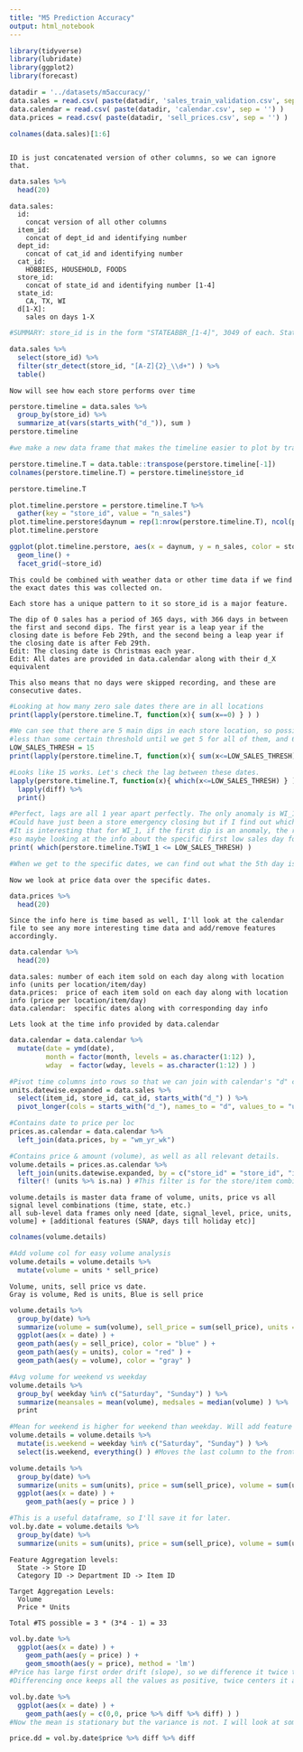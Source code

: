 ```yaml
---
title: "M5 Prediction Accuracy"
output: html_notebook
---
```


```r
library(tidyverse)
library(lubridate)
library(ggplot2)
library(forecast)
```

```r
datadir = '../datasets/m5accuracy/'
data.sales = read.csv( paste(datadir, 'sales_train_validation.csv', sep = '') )
data.calendar = read.csv( paste(datadir, 'calendar.csv', sep = '') )
data.prices = read.csv( paste(datadir, 'sell_prices.csv', sep = '') )
```

```r
colnames(data.sales)[1:6]
```

```r



```


```
ID is just concatenated version of other columns, so we can ignore that.
```
```r
data.sales %>%
  head(20)
```

```
data.sales:
  id:
    concat version of all other columns
  item_id:
    concat of dept_id and identifying number
  dept_id:
    concat of cat_id and identifying number
  cat_id:
    HOBBIES, HOUSEHOLD, FOODS
  store_id:
    concat of state_id and identifying number [1-4]
  state_id:
    CA, TX, WI
  d[1-X]:
    sales on days 1-X
```
```r
#SUMMARY: store_id is in the form "STATEABBR_[1-4]", 3049 of each. States are CA TX WI.

data.sales %>%
  select(store_id) %>%
  filter(str_detect(store_id, "[A-Z]{2}_\\d+") ) %>%
  table()
```

```
Now will see how each store performs over time
```
```r
perstore.timeline = data.sales %>%
  group_by(store_id) %>%
  summarize_at(vars(starts_with("d_")), sum )
perstore.timeline
```

```r
#we make a new data frame that makes the timeline easier to plot by transposing the perstore.timeline data frame

perstore.timeline.T = data.table::transpose(perstore.timeline[-1])
colnames(perstore.timeline.T) = perstore.timeline$store_id

perstore.timeline.T
```

```r
plot.timeline.perstore = perstore.timeline.T %>%
  gather(key = "store_id", value = "n_sales")
plot.timeline.perstore$daynum = rep(1:nrow(perstore.timeline.T), ncol(perstore.timeline.T) )
plot.timeline.perstore
```

```r
ggplot(plot.timeline.perstore, aes(x = daynum, y = n_sales, color = store_id) ) +
  geom_line() +
  facet_grid(~store_id)
```

```
This could be combined with weather data or other time data if we find the exact dates this was collected on. 

Each store has a unique pattern to it so store_id is a major feature.

The dip of 0 sales has a period of 365 days, with 366 days in between the first and second dips. The first year is a leap year if the closing date is before Feb 29th, and the second being a leap year if the closing date is after Feb 29th.
Edit: The closing date is Christmas each year.
Edit: All dates are provided in data.calendar along with their d_X equivalent

This also means that no days were skipped recording, and these are consecutive dates.
```
```r
#Looking at how many zero sale dates there are in all locations
print(lapply(perstore.timeline.T, function(x){ sum(x==0) } ) )

#We can see that there are 5 main dips in each store location, so possible that online purchases count as store sales. Let's instead look for very low sales
#less than some certain threshold until we get 5 for all of them, and 6 for WI_1
LOW_SALES_THRESH = 15
print(lapply(perstore.timeline.T, function(x){ sum(x<=LOW_SALES_THRESH) } ) )

#Looks like 15 works. Let's check the lag between these dates.
lapply(perstore.timeline.T, function(x){ which(x<=LOW_SALES_THRESH) } ) %>% 
  lapply(diff) %>%
  print()

#Perfect, lags are all 1 year apart perfectly. The only anomaly is WI_1 with its early low day. 
#Could have just been a store emergency closing but if I find out which store this is I can account for that.
#It is interesting that for WI_1, if the first dip is an anomaly, the real dip did not occur until 366 days after that time,
#so maybe looking at the info about the specific first low sales day for WI_1 would help.
print( which(perstore.timeline.T$WI_1 <= LOW_SALES_THRESH) )

#When we get to the specific dates, we can find out what the 5th day is and go from there.
```

```
Now we look at price data over the specific dates.
```
```r
data.prices %>%
  head(20)
``` 

```
Since the info here is time based as well, I'll look at the calendar file to see any more interesting time data and add/remove features accordingly.
```
```r
data.calendar %>%
  head(20)
```

```
data.sales: number of each item sold on each day along with location info (units per location/item/day)
data.prices:  price of each item sold on each day along with location info (price per location/item/day)
data.calendar:  specific dates along with corresponding day info

Lets look at the time info provided by data.calendar
```
```r
data.calendar = data.calendar %>%
  mutate(date = ymd(date),
         month = factor(month, levels = as.character(1:12) ),
         wday  = factor(wday, levels = as.character(1:12) ) )

#Pivot time columns into rows so that we can join with calendar's "d" column later
units.datewise.expanded = data.sales %>%
  select(item_id, store_id, cat_id, starts_with("d_") ) %>%
  pivot_longer(cols = starts_with("d_"), names_to = "d", values_to = "units" )

#Contains date to price per loc
prices.as.calendar = data.calendar %>%
  left_join(data.prices, by = "wm_yr_wk")

#Contains price & amount (volume), as well as all relevant details.
volume.details = prices.as.calendar %>%
  left_join(units.datewise.expanded, by = c("store_id" = "store_id", "item_id" = "item_id", "d" = "d") ) %>%
  filter(! (units %>% is.na) ) #This filter is for the store/item combinations that don't exist, which will return NA for sales.
```

```
volume.details is master data frame of volume, units, price vs all signal level combinations (time, state, etc.)
all sub-level data frames only need [date, signal_level, price, units, volume] + [additional features (SNAP, days till holiday etc)]
```
```r
colnames(volume.details)
```

```r
#Add volume col for easy volume analysis
volume.details = volume.details %>%
  mutate(volume = units * sell_price)
```

```
Volume, units, sell price vs date.
Gray is volume, Red is units, Blue is sell price
```
```r
volume.details %>%
  group_by(date) %>%
  summarize(volume = sum(volume), sell_price = sum(sell_price), units = sum(units) ) %>%
  ggplot(aes(x = date) ) +
  geom_path(aes(y = sell_price), color = "blue" ) +
  geom_path(aes(y = units), color = "red" ) +
  geom_path(aes(y = volume), color = "gray" )
```

```r
#Avg volume for weekend vs weekday
volume.details %>%
  group_by( weekday %in% c("Saturday", "Sunday") ) %>%
  summarize(meansales = mean(volume), medsales = median(volume) ) %>%
  print

#Mean for weekend is higher for weekend than weekday. Will add feature is.weekend
volume.details = volume.details %>%
  mutate(is.weekend = weekday %in% c("Saturday", "Sunday") ) %>%
  select(is.weekend, everything() ) #Moves the last column to the front.
```

```r
volume.details %>%
  group_by(date) %>%
  summarize(units = sum(units), price = sum(sell_price), volume = sum(units*sell_price) ) %>%
  ggplot(aes(x = date) ) +
    geom_path(aes(y = price ) )

#This is a useful dataframe, so I'll save it for later.
vol.by.date = volume.details %>%
  group_by(date) %>%
  summarize(units = sum(units), price = sum(sell_price), volume = sum(units*sell_price) )
```

```
Feature Aggregation levels:
  State -> Store ID
  Category ID -> Department ID -> Item ID

Target Aggregation Levels:
  Volume
  Price * Units
  
Total #TS possible = 3 * (3*4 - 1) = 33
```
```r
vol.by.date %>%
  ggplot(aes(x = date) ) +
    geom_path(aes(y = price) ) +
    geom_smooth(aes(y = price), method = 'lm')
#Price has large first order drift (slope), so we difference it twice to get rid of it. 
#Differencing once keeps all the values as positive, twice centers it at zero.

vol.by.date %>%
  ggplot(aes(x = date) ) +
    geom_path(aes(y = c(0,0, price %>% diff %>% diff) ) )
#Now the mean is stationary but the variance is not. I will look at some stats about the double diff of price.

price.dd = vol.by.date$price %>% diff %>% diff

```
